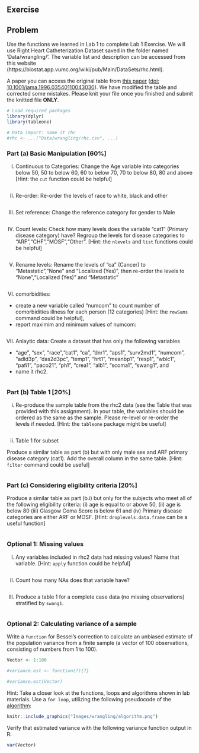 ## Exercise {.unnumbered}

## Problem

Use the functions we learned in Lab 1 to complete Lab 1 Exercise. We will use Right Heart Catheterization Dataset saved in the folder named 'Data/wrangling/'. The variable list and description can be accessed from this website (https://biostat.app.vumc.org/wiki/pub/Main/DataSets/rhc.html).

A paper you can access the original table from [this paper](https://jamanetwork-com.ezproxy.library.ubc.ca/journals/jama/fullarticle/407990) ([doi: 10.1001/jama.1996.03540110043030](https://pubmed.ncbi.nlm.nih.gov/8782638/)). We have modified the table and corrected some mistakes. Please knit your file once you finished and submit the knitted file **ONLY**.

```r
# Load required packages
library(dplyr)
library(tableone)
```

```r
# Data import: name it rhc
#rhc <- ...("Data/wrangling/rhc.csv", ...)
```

### Part (a) Basic Manipulation \[60%\]

(I) Continuous to Categories: Change the Age variable into categories below 50, 50 to below 60, 60 to below 70, 70 to below 80, 80 and above \[Hint: the `cut` function could be helpful\]

```r

```

(II) Re-order: Re-order the levels of race to white, black and other

```r

```

(III) Set reference: Change the reference category for gender to Male

```r

```

(IV) Count levels: Check how many levels does the variable "cat1" (Primary disease category) have? Regroup the levels for disease categories to "ARF","CHF","MOSF","Other". \[Hint: the `nlevels` and `list` functions could be helpful\]

```r

```

(V) Rename levels: Rename the levels of "ca" (Cancer) to "Metastatic","None" and "Localized (Yes)", then re-order the levels to "None","Localized (Yes)" and "Metastatic"

```r

```

(VI) comorbidities:

-   create a new variable called "numcom" to count number of comorbidities illness for each person (12 categories) \[Hint: the `rowSums` command could be helpful\],
-   report maximim and minimum values of numcom:

```r

```

(VII) Anlaytic data: Create a dataset that has only the following variables

-   "age", "sex", "race","cat1", "ca", "dnr1", "aps1", "surv2md1", "numcom", "adld3p", "das2d3pc", "temp1", "hrt1", "meanbp1", "resp1", "wblc1", "pafi1", "paco21", "ph1", "crea1", "alb1", "scoma1", "swang1", and
-   name it rhc2.

```r

```

### Part (b) Table 1 \[20%\]

(i) Re-produce the sample table from the rhc2 data (see the Table that was provided with this assignment). In your table, the variables should be ordered as the same as the sample. Please re-level or re-order the levels if needed. \[Hint: the `tableone` package might be useful\]

```r

```

(ii) Table 1 for subset

Produce a similar table as part (b) but with only male sex and ARF primary disease category (cat1). Add the overall column in the same table. \[Hint: `filter` command could be useful\]

```r

```

### Part (c) Considering eligibility criteria \[20%\]

Produce a similar table as part (b.i) but only for the subjects who meet all of the following eligibility criteria: (i) age is equal to or above 50, (ii) age is below 80 (iii) Glasgow Coma Score is below 61 and (iv) Primary disease categories are either ARF or MOSF. \[Hint: `droplevels.data.frame` can be a useful function\]

```r

```

### Optional 1: Missing values

(I) Any variables included in rhc2 data had missing values? Name that variable. \[Hint: `apply` function could be helpful\]

```r

```

(II) Count how many NAs does that variable have?

```r

```

(III) Produce a table 1 for a complete case data (no missing observations) stratified by `swang1`.

```r

```

### Optional 2: Calculating variance of a sample

Write a `function` for Bessel's correction to calculate an unbiased estimate of the population variance from a finite sample (a vector of 100 observations, consisting of numbers from 1 to 100).

```r
Vector <- 1:100

#variance.est <- function(?){?}

#variance.est(Vector)
```

Hint: Take a closer look at the functions, loops and algorithms shown in lab materials. Use a `for loop`, utilizing the following pseudocode of the [algorithm](https://en.wikipedia.org/wiki/Algorithms_for_calculating_variance):

```r
knitr::include_graphics("Images/wrangling/algorithm.png")
```

Verify that estimated variance with the following variance function output in R:

```r
var(Vector)
```

